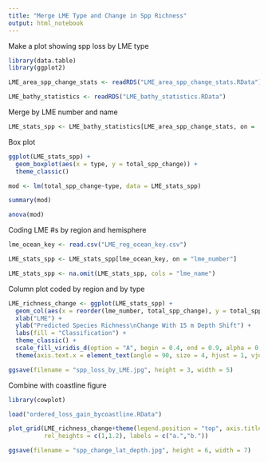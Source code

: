 ```yaml
---
title: "Merge LME Type and Change in Spp Richness"
output: html_notebook
---
```


Make a plot showing spp loss by LME type

```r
library(data.table)
library(ggplot2)

LME_area_spp_change_stats <- readRDS("LME_area_spp_change_stats.RData")

LME_bathy_statistics <- readRDS("LME_bathy_statistics.RData")

```

Merge by LME number and name
```r
LME_stats_spp <- LME_bathy_statistics[LME_area_spp_change_stats, on = .(lme_number, lme_name)]
```

Box plot
```r
ggplot(LME_stats_spp) +
  geom_boxplot(aes(x = type, y = total_spp_change)) +
  theme_classic()

mod <- lm(total_spp_change~type, data = LME_stats_spp)

summary(mod)

anova(mod)
```
Coding LME #s by region and hemisphere
```r
lme_ocean_key <- read.csv("LME_reg_ocean_key.csv")

LME_stats_spp <- LME_stats_spp[lme_ocean_key, on = "lme_number"]

LME_stats_spp <- na.omit(LME_stats_spp, cols = "lme_name")
```


Column plot coded by region and by type

```r
LME_richness_change <- ggplot(LME_stats_spp) +
  geom_col(aes(x = reorder(lme_number, total_spp_change), y = total_spp_change, fill = type)) +
  xlab("LME") +
  ylab("Predicted Species Richness\nChange With 15 m Depth Shift") +
  labs(fill = "Classification") +
  theme_classic() +
  scale_fill_viridis_d(option = "A", begin = 0.4, end = 0.9, alpha = 0.8) +
  theme(axis.text.x = element_text(angle = 90, size = 4, hjust = 1, vjust = 0.5), legend.title = element_blank())

ggsave(filename = "spp_loss_by_LME.jpg", height = 3, width = 5)

```

Combine with coastline figure

```r
library(cowplot)

load("ordered_loss_gain_bycoastline.RData")

plot_grid(LME_richness_change+theme(legend.position = "top", axis.title.y = element_text(size = 8)), ordered_loss_gain_bycoastline+theme(legend.position = "top", axis.title.y = element_text(size = 8), axis.text.x = element_text(size = 7)), nrow = 2, ncol = 1,
          rel_heights = c(1,1.2), labels = c("a.","b."))

ggsave(filename = "spp_change_lat_depth.jpg", height = 6, width = 7)

```

